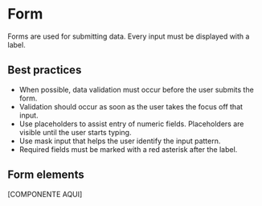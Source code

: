 # Form

Forms are used for submitting data. Every input must be displayed with a label. 

## Best practices

- When possible, data validation must occur before the user submits the form.
- Validation should occur as soon as the user takes the focus off that input.
- Use placeholders to assist entry of numeric fields. Placeholders are visible until the user starts typing.
- Use mask input that helps the user identify the input pattern. 
- Required fields must be marked with a red asterisk after the label.

## Form elements

[COMPONENTE AQUI]
